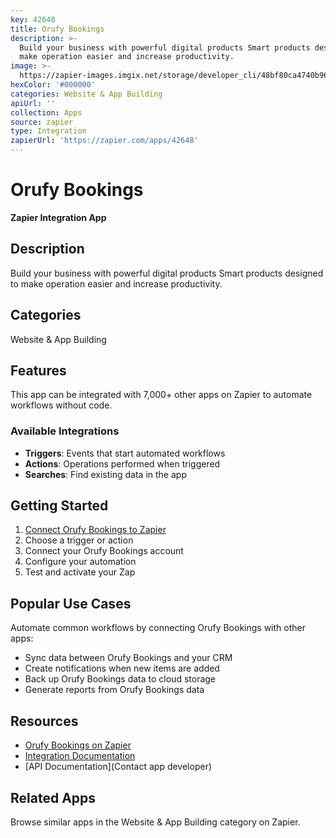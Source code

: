 ```yaml
---
key: 42648
title: Orufy Bookings
description: >-
  Build your business with powerful digital products Smart products designed to
  make operation easier and increase productivity.
image: >-
  https://zapier-images.imgix.net/storage/developer_cli/48bf80ca4740b96ab7fb9bb35ab26e6d.png?auto=format%2Ccompress&ixlib=python-3.0.0&q=50
hexColor: '#000000'
categories: Website & App Building
apiUrl: ''
collection: Apps
source: zapier
type: Integration
zapierUrl: 'https://zapier.com/apps/42648'
---
```

# Orufy Bookings

**Zapier Integration App**

## Description

Build your business with powerful digital products Smart products designed to make operation easier and increase productivity.

## Categories

Website & App Building

## Features

This app can be integrated with 7,000+ other apps on Zapier to automate workflows without code.

### Available Integrations

- **Triggers**: Events that start automated workflows
- **Actions**: Operations performed when triggered
- **Searches**: Find existing data in the app

## Getting Started

1. [Connect Orufy Bookings to Zapier](https://zapier.com/apps/42648)
2. Choose a trigger or action
3. Connect your Orufy Bookings account
4. Configure your automation
5. Test and activate your Zap

## Popular Use Cases

Automate common workflows by connecting Orufy Bookings with other apps:

- Sync data between Orufy Bookings and your CRM
- Create notifications when new items are added
- Back up Orufy Bookings data to cloud storage
- Generate reports from Orufy Bookings data

## Resources

- [Orufy Bookings on Zapier](https://zapier.com/apps/42648)
- [Integration Documentation](https://zapier.com/apps/42648/integrations)
- [API Documentation](Contact app developer)

## Related Apps

Browse similar apps in the Website & App Building category on Zapier.
